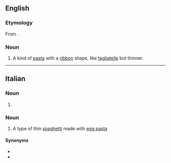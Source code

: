 ==English==
{{wikipedia}}

===Etymology===
From {{etyl|it|en}}.

===Noun===
{{en-noun|-|s}}

# A kind of [[pasta]] with a [[ribbon]] shape, like [[tagliatelle]] but thinner.

----

==Italian==

===Noun===
{{head|it|noun plural form|g=m}}

# {{plural of|it|taglierino}}

===Noun===
{{head|it|noun}}

# A type of thin [[spaghetti]] made with [[egg pasta]]

====Synonyms====
* {{l|it|tajarin}}
* {{l|it|taglierini}}